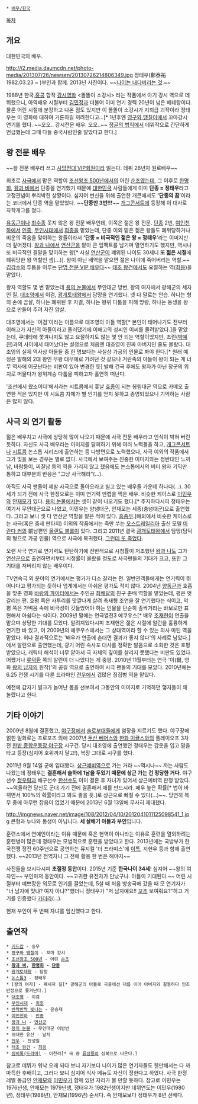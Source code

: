 * [[배우/한국]]

[[목차]]
== 개요 ==
대한민국의 배우.

http://i2.media.daumcdn.net/photo-media/201307/26/newsen/20130726214806349.jpg
정태우(鄭泰祐 1982.03.23 ~ )부인과 함께. 2013년 사진이다. ~~[[목숨은 내다버리는 것|나이는 내다버리는 것]].~~

1988년 한국,[[홍콩]] 합작 [[강시]]영화 <똘똘이 소강시> 라는 작품에서 아기 강시 역으로 데뷔했으니, 아역배우 시절부터 [[김민정(배우)|김민정]]과 더불어 이미 연기 경력 20년이 넘은 베테랑이다.물론 어린 시절에 분장하고 나온 점도 있지만 이 똘똘이 소강시가 지뢰급 괴작이라 정태우는 이 영화에 대하여 거론하길 꺼려한다고...[* 1년후엔 [[영구와 땡칠이]]에서 꼬마강시 연기를 했다. ~~오오.. 강시전문 배우. 오오..~~ [[정글의 법칙]]에서 데뷔작으로 간단하게 언급했는데 그때 다들 중국사람인줄 알았다고 한다.]

== 왕 전문 배우 ==
~~왕 전문 배우라 쓰고 [[사망전대/사극|사망전대 VIP회원]]이라 읽는다. 데뷔 26년차 원로배우~~

최초로 [[사극]]에서 맡은 역할이 [[조선왕조 5백년|조선왕조 500년]]에서의 어린 [[순조]]였는데, 그 이후로 [[한명회#s-2|한명회]], [[왕과 비]]에서 단종을 연기했기 때문에 [[대한민국]] 사람들에게 이미 '''단종 = 정태우'''라고 고정관념이 뿌리박힌 상황이다. 심지어 변신을 위해 출연한 개콘에서도 ''''단종의 꿈''''이라는 코너에서 단종 역을 맡았었다. ~~'''단종만 3번!!!'''~~ [[개그콘서트]]에 등장해 이 대사로 자학개그를 쳤다.

[[유동근#s-1|유동근]]이나 [[최수종]] 못지 않은 왕 전문 배우인데, 이쪽은 젊은 왕 전문. [[단종(조선)|단종]] 2번, [[여인천하#s-1|여인천하]]에서 [[인종(조선)|인종]], [[무인시대]]에서 [[희종#s-1.1|희종]]을 맡았는데, 단종 이외 맡은 젊은 왕들도 폐위당하거나 비운의 죽음을 맞이하는 왕들이라서 ''''단종 = 비극적인 젊은 왕 = 정태우''''라는 이미지만 더 깊어졌다. [[왕과 나#s-3|왕과 나]]에서 [[연산군]]을 맡아 큰 임팩트를 남기며 열연하기도 했지만, 역시나 또 비극적인 결말을 맞이하는 왕[* 사실 [[연산군]]이 폐위된 나이도 30세니 '''또 젊은 시절'''에 폐위당한 왕 역할인 셈(…)]. 왕이 아닌 배역을 맡으면 젊은 나이에 죽어버리는 역할.~~[[김갑수#s-1|김갑수]]와 투톱을 이루는 [[사망전대/사극|단명 전문 VIP 배우다]]~~ [[태조 왕건]]에서도 요절하는 역([[최응]])을 맡았다. 

왕자 역할도 몇 번 맡았는데 [[용의 눈물]]에서 무안대군 방번, 왕의 여자에서 광해군의 세자인 질, [[대조영(드라마)|대조영]]에서 이검, [[광개토태왕(드라마)|광개토태왕]]에서 담망을 연기했다. 넷 다 말로는 안습. 하나는 형의 손에 끔살, 하나는 폐위된 후 자결, 하나는 왕위 다툼을 피해 방랑, 하나는 동생을 왕으로 만들어 주려 자진 암살.

대조영에서는 '이검'이라는 이름으로 대조영의 아들 역할[* 본인이 태어나기도 전부터 이해고가 자신의 아들이라고 둘러댔기에 이해고의 성씨인 이씨를 물려받았다.]을 맡았는데, 쿠데타에 쫓겨나지도 않고 요절하지도 않는 몇 안 되는 역할이었지만, 초린([[박예진]])과의 사이에서 태어났다는 설정으로 처음엔 대조영이 진짜 아버지인 줄도 몰랐다. 대조영의 실제 역사상 아들들 중 한 명보다는 사실상 가공의 인물로 봐야 한다.[* 원래 예정은 발해의 2대 왕인 무왕 대무예로 가려던 것 같으나 거란족의 아들이 왕이 되는 게 너무 역사에 어긋난다는 비판이 있아 변경한 듯] 발해 건국 후에도 왕자가 아닌 장군의 위치로 머물다가 왕위계승 다툼을 피하고자 홀연히 떠난다.

'조선에서 왔소이다'에서라는 시트콤에서 훗날 [[효종#s-1|효종]]이 되는 봉림대군 역으로 카메오 출연한 적은 있지만 이 시트콤 자체가 별 인기를 얻지 못하고 종영되었으니 기억하는 사람은 많지 않다.

== 사극 외 연기 활동 ==
젊은 배우치고 사극에 상당히 많이 나오기 때문에 사극 전문 배우라고 인식이 박혀 버린 듯하다. 자신도 사극 배우라는 이미지를 탈피하기 위해 여러 노력들을 하고, [[개그콘서트]]나 [[시트콤]] 논스톱 시리즈에 출연하는 등 다방면으로 노력했으나, 사극 이외의 작품에서 그가 빛을 보는 경우는 별로 없다. 사극에서 보여주는 진중한 이미지와는 정반대인 느끼남, 바람둥이, 찌질남 등의 역을 가리지 않고 했음에도 논스톱에서의 버터 왕자 기믹만 통하고 대부분의 반응은 "그냥 사극해라"(…).

아직도 사극 팬들이 제발 사극으로 돌아오라고 빌고 있는 배우들 가운데 하나다(…). 30세가 되기 전에 사극 한정으로는 이미 연기력 만렙을 찍은 배우. 비슷한 케이스로 [[이민우(배우)|이민우]]와 [[안재모]]가 있다. [[용의 눈물]]에서는 셋이 같이 나오기도 했다.[* 주지하다시피 정태우는 여기서 무안대군으로 나왔고, 이민우는 양녕대군, 안재모는 세종(충녕대군)으로 출연했다. 그러고 보니 셋 다 연산군 역할을 맡은 적이 있다. [[흠좀무]].]해외에서 비슷한 케이스로는 사극(혹은 중세 판타지) 이외의 작품에서는 죽만 쑤는 [[오스트레일리아]] 출신 모델 [[미란다 커]]의 前남편인 [[올랜도 블룸]]이 있다. 그리고 2011년 결국 [[광개토태왕(드라마)|광개토태왕]]에서 담망(담덕의 형으로 가공 인물) 역으로 사극에 복귀했다. [[사망전대/사극|그런데 또 죽었다]].

오랜 사극 연기로 연기력도 탄탄하기에 전반적으로 시청률이 저조했던 [[왕과 나]]도 그가 [[연산군]]으로 출연하면서부터 시청률이 올랐을 정도로 사극팬들의 기대가 크고, 또한 그 기대를 저버리지 않는 배우이다.

TV연속극 외 분야의 연기에서는 평가가 다소 갈리는 편. 일반관객들에게는 연기력이 뛰어나다고 평가되는 듯하나 업계에서는 아쉬운 평가도 적지 않다. 2004년 [[양동근]]과 호흡을 맞춘 영화 [[바람의 파이터]]에서는 주인공 [[오야마 마스타츠|최배달]]의 친구 춘배 역할을 맡았는데, 평은 엇갈리는 편. 호평 쪽은 사투리를 맛깔나게 살려 촉새형 조연을 잘 연기했다는 식이고, 악평 쪽은 가벼움 속에 비극성이 깃들었어야 하는 인물을 단순히 촐싹거리는 바보로만 표현해서 아쉽다는 식이다. 2009년 말에는 연극열전3 에쿠우스[* 배우 [[조재현]]이 연출을 맡으며 상당한 기대를 모았다. 알려져있다시피 조재현은 젊은 시절에 알런을 훌륭하게 연기한 바 있고, 이 2009년의 에쿠우스에서는 그 상대역이라 할 수 있는 의사 마틴 역을 맡았다. 허나 결과적으로는 '배우가 연출에 손대면 결과가 좋지 않다'의 사례로 남았다.]에서 알런으로 출연했는데, 광기 어린 속사포 대사를 정확한 발음으로 소화한 것은 호평받았으나, 캐릭터 해석이 너무 얕아서 극 자체의 깊이를 살리지 못했다는 비판도 있었다. 어쨌거나 [[류덕환]] 쪽의 알런이 더 나았다는 게 중평. 2010년 11월부터는 연극 '이(爾, 영화 [[왕의 남자#s-1|왕의 남자]]의 원작)'의 공길 역으로 출연하여 사극 팬들의 기대를 모았다. 2010년에는 6.25 전쟁 시기를 다룬 드라마인 [[전우#s-5.3|전우]]에서 겁많은 징집병 역을 맡았다.

예전에 갑자기 벌크가 늘어난 몸을 선보여서 그동안의 이미지로 기억하던 햏자들이 꽤 놀랐다고 한다.

== 기타 이야기 ==
2009년 8월에 결혼했고, [[야구장]]에서 [[솔로부대]]들에게 염장을 지르기도 했다. 야구장에 얽힌 일화로는 프로포즈 외에 2007년 [[두산 베어스]]와  [[한화 이글스]]와의 플레이오프 3차전 [[한밭 종합운동장 야구장]] 시구건. 당시 대조영에 출연했던 정태우는 갑옷을 입고 말을 타고 등장(심지어 호위까지 달고!), 복장 그대로 시구를 했다.

2011년 9월 14일 군에 입대했다. [[상근예비역]]으로 가는 거라 ~~역시나~~ 까는 사람도 나왔는데 정태우는 '''결혼해서 슬하에 1남을 두었기 때문에 상근 가는 건 정당한 거다.''' 야구선수 [[정우람]]과 배구선수 [[한선수]]도 이미 결혼 후 자녀가 있어서 상근예비역 판정 받았다. ~~억울하면 당신도 군대 가기 전에 결혼해서 애를 만드시라. 매우 높은 확률[* 법이 바뀌면서 100%의 확률이라고 봐도 좋을 듯.]로 상근으로 빠질 수 있다(…)~~. 당연히 복무 중에 아무런 잡음이 없었기 때문에 2013년 6월 13일에 무사히 제대했다.

http://imgnews.naver.net/image/108/2012/04/10/2012041011125098541_1.jpg
큰형과 누나와 동생이 아닙니다. '''세 살배기 아들과 부인'''입니다.

훈련소에서 연예인이라는 이유 때문에 혹은 현역이 아니라는 이유로 훈련을 열외하려는 훈련병이 많은데 정태우는 모범적으로 훈련을 받았다고 한다. 2013년에는 국방부가 한국전쟁 정전 60주년으로 공연하는 뮤지컬 '더 프라미스'에 [[이특]], 지현우 등과 함께 출연했다. ~~2013년 전역자니 그 전에 활용 한 번은 해야지~~

사진들을 보시다시피 '''초절정 동안'''이다. 2015년 기준 '''한국나이 34세'''! 심지어 ~~왕의 여자인~~ 부인마저 동안이다. ~~고귀한 유전자가 만났구나. 아들이 기대된다.~~ 어린 시절부터 예쁘장한 외모로 인기를 끌었는데, 5살 때 처음 방송국에 갔을 때 모 연기자가 "너 남자애 맞냐? 여자 아냐?"했더니 정태우가 "저 남자예요!! [[검열삭제|꼬추]] 보여줘요?"하고 거기를 인증했다 [[카더라]](…).

현재 부인이 두 번째 자녀를 임신했다고 한다.
== 출연작 ==
 * [[키드캅]] - 승우
 * [[영구와 땡칠이]] - 꼬마 강시
 * [[조선왕조 5백년|조선왕조 500년]] - 어린 [[순조]]
 * '''[[왕과 비]], [[한명회#s-2|한명회]] - [[단종(조선)|단종]]''' 
 * [[광개토태왕(드라마)|광개토태왕]] - 담망
 * [[논스톱3]] - 정태우
 * [왕의 여자] - 폐세자 질[* 광해군의 아들로 극중에선 대를 이어 아버지와 갈등하다 인조반정으로 쫓겨난다.]
 * [[대조영(드라마)|대조영]] - 이검
 * [[무인시대]] - [[희종#s-1.1|희종]]
 * [[반짝반짝 빛나는(드라마)|반짝반짝 빛나는]] - 윤승재
 * [[여인천하]] - [[인종(조선)|인종]]
 * [[왕과 나]] - [[연산군]]
 * [[용의 눈물]] - 무안대군 이방번
 * 위대한 유산 - 날치
 * [[전우#s-5.3|전우]] - 천성일
 * [[태조 왕건]] - [[최응]]
 * [[징비록(드라마)]] - 이천리[* 극 중 [[류성룡(징비록)|류성룡]]의 심복으로 나온다.]

참고로 데뷔가 워낙 오래 되다 보니 자기보다 나이가 많은 연기자들도 웬만해서는 다 까마득한 후배이고, 그러다 보니 심지어 식사 메뉴도 자신이 정한다고 하였다. 사극 한정 레벨 동급인 [[안재모]]와 [[이민우(배우)|이민우]]가 함께 있던 자리가 볼 만할 듯하다. 참고로 이민우는 1976년생, 안재모는 1979년생, 정태우가 1982년생이지만 데뷔연도는 이민우(1980년), 정태우(1988년), 안재모(1996년) 순서다. 즉 안재모보다 정태우가 8년 선배다.


